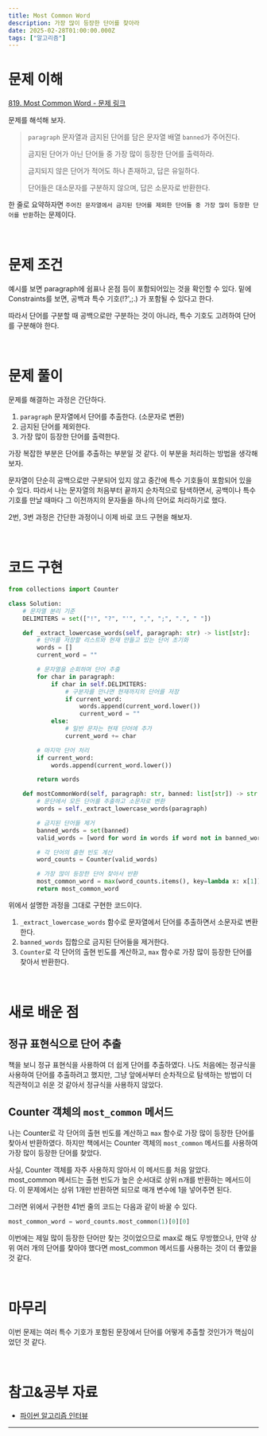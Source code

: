 ```yaml
---
title: Most Common Word
description: 가장 많이 등장한 단어를 찾아라
date: 2025-02-28T01:00:00.000Z
tags: ["알고리즘"]
---
```


# 문제 이해

[819. Most Common Word - 문제 링크](https://leetcode.com/problems/most-common-word/description/)

문제를 해석해 보자.

> `paragraph` 문자열과 금지된 단어를 담은 문자열 배열 `banned`가 주어진다.
>
> 금지된 단어가 아닌 단어들 중 가장 많이 등장한 단어를 출력하라.
>
> 금지되지 않은 단어가 적어도 하나 존재하고, 답은 유일하다.
>
> 단어들은 대소문자를 구분하지 않으며, 답은 소문자로 반환한다.

한 줄로 요약하자면 `주어진 문자열에서 금지된 단어를 제외한 단어들 중 가장 많이 등장한 단어를 반환`하는 문제이다.

<br />

# 문제 조건

예시를 보면 paragraph에 쉼표나 온점 등이 포함되어있는 것을 확인할 수 있다. 밑에 Constraints를 보면, 공백과 특수 기호(!?',;.) 가 포함될 수 있다고 한다.

따라서 단어를 구분할 때 공백으로만 구분하는 것이 아니라, 특수 기호도 고려하여 단어를 구분해야 한다.

<br />

# 문제 풀이

문제를 해결하는 과정은 간단하다.

1. `paragraph` 문자열에서 단어를 추출한다. (소문자로 변환)
2. 금지된 단어를 제외한다.
3. 가장 많이 등장한 단어를 출력한다.

가장 복잡한 부분은 단어를 추출하는 부분일 것 같다. 이 부분을 처리하는 방법을 생각해보자.

문자열이 단순히 공백으로만 구분되어 있지 않고 중간에 특수 기호들이 포함되어 있을 수 있다. 따라서 나는 문자열의 처음부터 끝까지 순차적으로 탐색하면서, 공백이나 특수 기호를 만날 때마다 그 이전까지의 문자들을 하나의 단어로 처리하기로 했다.

2번, 3번 과정은 간단한 과정이니 이제 바로 코드 구현을 해보자.

<br />

# 코드 구현

```python showLineNumbers title="most-common-word.py"
from collections import Counter

class Solution:
    # 문자열 분리 기준
    DELIMITERS = set(["!", "?", "'", ",", ";", ".", " "])

    def _extract_lowercase_words(self, paragraph: str) -> list[str]:
        # 단어를 저장할 리스트와 현재 만들고 있는 단어 초기화
        words = []
        current_word = ""

        # 문자열을 순회하며 단어 추출
        for char in paragraph:
            if char in self.DELIMITERS:
                # 구분자를 만나면 현재까지의 단어를 저장
                if current_word:
                    words.append(current_word.lower())
                    current_word = ""
            else:
                # 일반 문자는 현재 단어에 추가
                current_word += char

        # 마지막 단어 처리
        if current_word:
            words.append(current_word.lower())

        return words

    def mostCommonWord(self, paragraph: str, banned: list[str]) -> str:
        # 문단에서 모든 단어를 추출하고 소문자로 변환
        words = self._extract_lowercase_words(paragraph)

        # 금지된 단어들 제거
        banned_words = set(banned)
        valid_words = [word for word in words if word not in banned_words]

        # 각 단어의 출현 빈도 계산
        word_counts = Counter(valid_words)

        # 가장 많이 등장한 단어 찾아서 반환
        most_common_word = max(word_counts.items(), key=lambda x: x[1])[0]
        return most_common_word
```

위에서 설명한 과정을 그대로 구현한 코드이다.

1. `_extract_lowercase_words` 함수로 문자열에서 단어를 추출하면서 소문자로 변환한다.
2. `banned_words` 집합으로 금지된 단어들을 제거한다.
3. `Counter`로 각 단어의 출현 빈도를 계산하고, `max` 함수로 가장 많이 등장한 단어를 찾아서 반환한다.

<br />

# 새로 배운 점

## 정규 표현식으로 단어 추출

책을 보니 정규 표현식을 사용하여 더 쉽게 단어를 추출하였다. 나도 처음에는 정규식을 사용하여 단어를 추출하려고 했지만, 그냥 앞에서부터 순차적으로 탐색하는 방법이 더 직관적이고 쉬운 것 같아서 정규식을 사용하지 않았다.

## Counter 객체의 `most_common` 메서드

나는 Counter로 각 단어의 출현 빈도를 계산하고 `max` 함수로 가장 많이 등장한 단어를 찾아서 반환하였다. 하지만 책에서는 Counter 객체의 `most_common` 메서드를 사용하여 가장 많이 등장한 단어를 찾았다.

사실, Counter 객체를 자주 사용하지 않아서 이 메서드를 처음 알았다. most_common 메서드는 출현 빈도가 높은 순서대로 상위 n개를 반환하는 메서드이다. 이 문제에서는 상위 1개만 반환하면 되므로 매개 변수에 1을 넣어주면 된다.

그러면 위에서 구현한 41번 줄의 코드는 다음과 같이 바꿀 수 있다.

```python
most_common_word = word_counts.most_common(1)[0][0]
```

이번에는 제일 많이 등장한 단어만 찾는 것이었으므로 max로 해도 무방했으나, 만약 상위 여러 개의 단어를 찾아야 했다면 most_common 메서드를 사용하는 것이 더 좋았을 것 같다.

<br />

# 마무리

이번 문제는 여러 특수 기호가 포함된 문장에서 단어를 어떻게 추출할 것인가가 핵심이었던 것 같다.

<br />

# 참고&공부 자료

- [파이썬 알고리즘 인터뷰](https://github.com/onlybooks/python-algorithm-interview)

---
